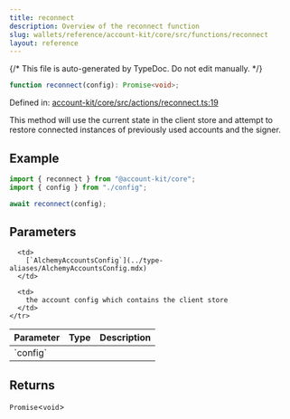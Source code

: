 ```yaml
---
title: reconnect
description: Overview of the reconnect function
slug: wallets/reference/account-kit/core/src/functions/reconnect
layout: reference
---
```


{/* This file is auto-generated by TypeDoc. Do not edit manually. */}

```ts
function reconnect(config): Promise<void>;
```

Defined in: [account-kit/core/src/actions/reconnect.ts:19](https://github.com/alchemyplatform/aa-sdk/blob/9df5be8c23af4e472bcb503c17766b16da0ad87d/account-kit/core/src/actions/reconnect.ts#L19)

This method will use the current state in the client store and attempt to restore
connected instances of previously used accounts and the signer.

## Example

```ts
import { reconnect } from "@account-kit/core";
import { config } from "./config";

await reconnect(config);
```

## Parameters

<table>
  <thead>
    <tr>
      <th align="left">Parameter</th>
      <th align="left">Type</th>
      <th align="left">Description</th>
    </tr>
  </thead>

  <tbody>
    <tr>
      <td>
        `config`
      </td>

      <td>
        [`AlchemyAccountsConfig`](../type-aliases/AlchemyAccountsConfig.mdx)
      </td>

      <td>
        the account config which contains the client store
      </td>
    </tr>

  </tbody>
</table>

## Returns

`Promise`\<`void`>
